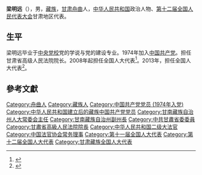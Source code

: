 '''梁明远'''（{{bd|1955年|12月|}}），男，[[藏族|藏族]]，[[甘肃|甘肃]][[舟曲|舟曲]]人，[[中华人民共和国|中华人民共和国]]政治人物、[[第十二届全国人民代表大会|第十二届全国人民代表大会]]甘肃地区代表。

== 生平 ==
梁明远毕业于[[中央党校|中央党校]]党的学说与党的建设专业。1974年加入[[中国共产党|中国共产党]]。担任甘肃省高级人民法院院长。2008年起担任全国人大代表<ref>{{cite news|title=全国人大代表信息-梁明远|url= http://210.82.31.1:8084/delegate/viewDelegate.action?dbid=112553|accessdate=2013-04-05|newspaper=全国人大网|archive-url=https://web.archive.org/web/20140528014641/http://www.npc.gov.cn/delegate/viewDelegate.action?dbid=112553|archive-date=2014-05-28|dead-url=yes}}</ref>。2013年，担任全国人大代表<ref>{{cite news|title=全国人大代表信息-梁明远|url= http://210.82.31.1:8084/delegate/viewDelegate.action?dbid=122550|accessdate=2013-04-05|newspaper=全国人大网|archive-url=https://web.archive.org/web/20140528001159/http://www.npc.gov.cn/delegate/viewDelegate.action?dbid=122550|archive-date=2014-05-28|dead-url=yes}}</ref>。

== 參考文獻 ==
{{reflist}}

{{中华人民共和国政治人物小作品}}
{{Navboxes 
| title  = 梁明远在[[中国法官协会|中国法官协会]]的职务
| list1  =
{{中国法官协会第五届理事会}}
}}

{{Authority control}}
{{DEFAULTSORT:Liang梁}}
[[Category:舟曲人|Category:舟曲人]]
[[Category:藏族人|Category:藏族人]]
[[Category:中国共产党党员_(1974年入党)|Category:中国共产党党员 (1974年入党)]]
[[Category:中华人民共和国建立后的藏族中国共产党党员|Category:中华人民共和国建立后的藏族中国共产党党员]]
[[Category:甘南藏族自治州人大常委会主任|Category:甘南藏族自治州人大常委会主任]]
[[Category:甘南藏族自治州副州長|Category:甘南藏族自治州副州長]]
[[Category:中共甘肅省委委員|Category:中共甘肅省委委員]]
[[Category:甘肅省高級人民法院院長|Category:甘肅省高級人民法院院長]]
[[Category:中华人民共和国二级大法官|Category:中华人民共和国二级大法官]]
[[Category:中国法官协会常务理事|Category:中国法官协会常务理事]]
[[Category:第十一届全国人大代表|Category:第十一届全国人大代表]]
[[Category:第十二届全国人大代表|Category:第十二届全国人大代表]]
[[Category:甘肃藏族全国人大代表|Category:甘肃藏族全国人大代表]]